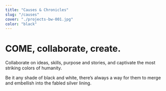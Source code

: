 ```yaml
---
title: "Causes & Chronicles"
slug: "/causes"
cover: "./projects-bw-001.jpg"
color: "black"
---
```


# COME, collaborate, create.

Collaborate on ideas, skills, purpose and stories, and captivate the most striking colors of humanity. 

Be it any shade of black and white, there’s always a way for them to merge and embellish into the fabled silver lining.

